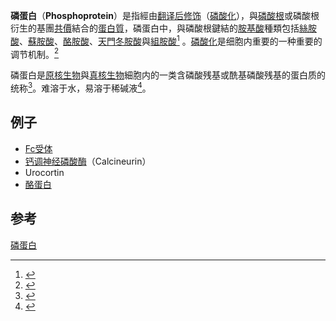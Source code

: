 '''磷蛋白'''（'''Phosphoprotein'''）是指經由[[翻译后修饰|翻译后修饰]]（[[磷酸化|磷酸化]]），與[[磷酸根|磷酸根]]或磷酸根衍生的基團[[共價鍵|共價]]結合的[[蛋白質|蛋白質]]，磷蛋白中，與磷酸根鍵結的[[胺基酸|胺基酸]]種類包括[[絲胺酸|絲胺酸]]、[[蘇胺酸|蘇胺酸]]、[[酪胺酸|酪胺酸]]、[[天門冬胺酸|天門冬胺酸]]與[[組胺酸|組胺酸]]<ref>{{cite web|url=https://www.uniprot.org/keywords/KW-0597|title=Keyword - Phosphoprotein|publisher=[[UniProt|UniProt]]|accessdate=2018-12-04|archive-date=2019-03-21|archive-url=https://web.archive.org/web/20190321184014/https://www.uniprot.org/keywords/KW-0597|dead-url=no}}</ref>
。[[磷酸化|磷酸化]]是细胞内重要的一种重要的调节机制。<ref name="Cozzon_1988">{{cite journal | author = Cozzone AJ | title = Protein phosphorylation in prokaryotes | url = https://archive.org/details/sim_annual-review-of-microbiology_1988_42/page/97 | journal = Annu. Rev. Microbiol. | volume = 42 | issue = | pages = 97–125 | year = 1988 | pmid = 2849375 | doi = 10.1146/annurev.mi.42.100188.000525 }}</ref>

磷蛋白是[[原核生物|原核生物]]與[[真核生物|真核生物]]細胞内的一类含磷酸残基或酰基磷酸残基的蛋白质的统称<ref>{{Cite book|title=粮食大辞典|last=席德清主编|first=|publisher=北京：中国物资出版社|year=2009.12|isbn=978-7-5047-3122-7|location=|pages=324}}</ref>。难溶于水，易溶于稀碱液<ref>{{Cite book|title=现代临床医学简明辞典|last=石成玉主编|first=|publisher=沈阳：辽宁科学技术出版社|year=1993.10|isbn=7-5381-1736-9|location=|pages=320}}</ref>。

== 例子 ==
* [[Fc受体|Fc受体]]
* [[钙调神经磷酸酶|钙调神经磷酸酶]]（Calcineurin）
* Urocortin
* [[酪蛋白|酪蛋白]]

==参考==
{{reflist|2}}
{{生物小作品}}

[[Category:磷蛋白|]]